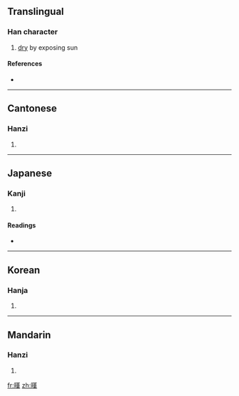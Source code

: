==Translingual==

===Han character===
{{Han char|rn=72|rad=日|as=11|sn=15|four=6403<sub>4</sub>|canj=日廿中人 (ATLO)}}

# [[dry]] by exposing sun

====References====
* {{Han ref|kx=0499.310|dkj=14138|dj=0869.010|hdz=21532.120|uh=66B5|ud=26293|bh=E5C3|bd=58819}}

----

==Cantonese==

===Hanzi===
{{yue-hanzi|jyut=|y=hon3}}

# {{defn|Cantonese|sort=日11}}

----

==Japanese==

===Kanji===
{{ja-kanji|grade=|rs=日11}}

# {{defn|Japanese|sort=日11}}

====Readings====
* {{ja-readings|on=[[かん]] (kan)|kun=[[かわかす]] (kawakasu)}}

----

==Korean==

===Hanja===
{{ko-hanja|hangeul=한|eumhun=|rv=han|mr=han|y=han}}

# {{defn|Korean|sort=日11}}

----

==Mandarin==

===Hanzi===
{{cmn-hanzi|pin=[[hàn]] ([[han4]]), [[liǎo]] ([[liao3]])|wg=han<sup>4</sup>, liao<sup>3</sup>}}

# {{defn|Mandarin|sort=日11}}

[[fr:暵]]
[[zh:暵]]